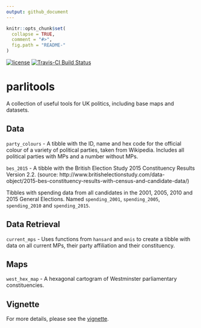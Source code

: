 ```yaml
---
output: github_document
---
```


<!-- README.md is generated from README.Rmd. Please edit that file -->

```r
knitr::opts_chunk$set(
  collapse = TRUE,
  comment = "#>",
  fig.path = "README-"
)
```


[![license](https://img.shields.io/github/license/mashape/apistatus.svg)]()
[![Travis-CI Build Status](https://travis-ci.org/EvanOdell/parlitools.svg?branch=master)](https://travis-ci.org/EvanOdell/parlitools)


# parlitools

A collection of useful tools for UK politics, including base maps and datasets.

## Data

`party_colours` - A tibble with the ID, name and hex code for the official colour of a variety of political parties, taken from Wikipedia. Includes all political parties with MPs and a number without MPs.

`bes_2015` - A tibble with the British Election Study 2015 Constituency Results Version 2.2. (source: http://www.britishelectionstudy.com/data-object/2015-bes-constituency-results-with-census-and-candidate-data/)

Tibbles with spending data from all candidates in the 2001, 2005, 2010 and 2015 General Elections. Named `spending_2001`, `spending_2005`, `spending_2010` and `spending_2015`.


## Data Retrieval

`current_mps` - Uses functions from `hansard` and `mnis` to create a tibble with data on all current MPs, their party affiliation and their constituency.

## Maps

`west_hex_map` - A hexagonal cartogram of Westminster parliamentary constituencies.

## Vignette

For more details, please see the [vignette](http://evanodell.com/parlitools/articles/introduction.html).


